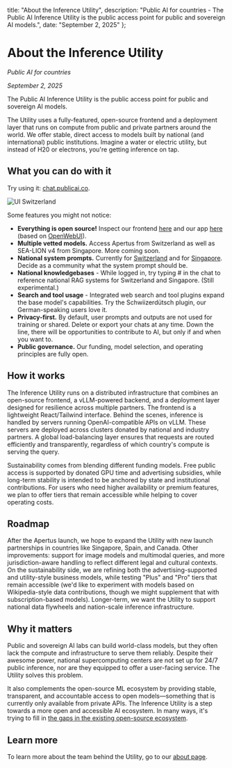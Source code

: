   title: "About the Inference Utility",
  description: "Public AI for countries - The Public AI Inference Utility is the public access point for public and sovereign AI models.",
  date: "September 2, 2025"
};

# About the Inference Utility

*Public AI for countries*

*September 2, 2025*

The Public AI Inference Utility is the public access point for public and sovereign AI models.

The Utility uses a fully-featured, open-source frontend and a deployment layer that runs on compute from public and private partners around the world. We offer stable, direct access to models built by national (and international) public institutions. Imagine a water or electric utility, but instead of H20 or electrons, you're getting inference on tap.

## What you can do with it

Try using it: [chat.publicai.co](https://chat.publicai.co).

<img src="/ui_switzerland.png" className="w-2/3 mx-auto mb-8 rounded-lg" alt="UI Switzerland" />

Some features you might not notice:

- **Everything is open source!** Inspect our frontend [here](http://github.com/forpublicai/publicai.co) and our app [here](http://github.com/forpublicai/chat.publicai.co) (based on [OpenWebUI](https://github.com/open-webui/open-webui)).
- **Multiple vetted models.** Access Apertus from Switzerland as well as SEA-LION v4 from Singapore. More coming soon.
- **National system prompts.** Currently for [Switzerland](https://github.com/forpublicai/chat.publicai.co/blob/main/community/system_prompts/switzerland.md) and for [Singapore](https://github.com/forpublicai/chat.publicai.co/blob/main/community/system_prompts/singapore.md). Decide as a community what the system prompt should be.
- **National knowledgebases** - While logged in, try typing # in the chat to reference national RAG systems for Switzerland and Singapore. (Still experimental.)
- **Search and tool usage** - Integrated web search and tool plugins expand the base model's capabilities. Try the Schwiizerdütsch plugin, our German-speaking users love it.
- **Privacy-first.** By default, user prompts and outputs are not used for training or shared. Delete or export your chats at any time. Down the line, there will be opportunities to contribute to AI, but only if and when you want to.
- **Public governance.** Our funding, model selection, and operating principles are fully open.

## How it works

The Inference Utility runs on a distributed infrastructure that combines an open-source frontend, a vLLM-powered backend, and a deployment layer designed for resilience across multiple partners. The frontend is a lightweight React/Tailwind interface. Behind the scenes, inference is handled by servers running OpenAI-compatible APIs on vLLM. These servers are deployed across clusters donated by national and industry partners. A global load-balancing layer ensures that requests are routed efficiently and transparently, regardless of which country's compute is serving the query.

Sustainability comes from blending different funding models. Free public access is supported by donated GPU time and advertising subsidies, while long-term stability is intended to be anchored by state and institutional contributions. For users who need higher availability or premium features, we plan to offer tiers that remain accessible while helping to cover operating costs.

## Roadmap

After the Apertus launch, we hope to expand the Utility with new launch partnerships in countries like Singapore, Spain, and Canada. Other improvements: support for image models and multimodal queries, and more jurisdiction-aware handling to reflect different legal and cultural contexts. On the sustainability side, we are refining both the advertising-supported and utility-style business models, while testing "Plus" and "Pro" tiers that remain accessible (we'd like to experiment with models based on Wikipedia-style data contributions, though we might supplement that with subscription-based models). Longer-term, we want the Utility to support national data flywheels and nation-scale inference infrastructure.

## Why it matters

Public and sovereign AI labs can build world-class models, but they often lack the compute and infrastructure to serve them reliably. Despite their awesome power, national supercomputing centers are not set up for 24/7 public inference, nor are they equipped to offer a user-facing service. The Utility solves this problem.

It also complements the open-source ML ecosystem by providing stable, transparent, and accountable access to open models—something that is currently only available from private APIs. The Inference Utility is a step towards a more open and accessible AI ecosystem. In many ways, it's trying to fill in [the gaps in the existing open-source ecosystem](https://arxiv.org/abs/2507.09296).

## Learn more

To learn more about the team behind the Utility, go to our [about page](/about).